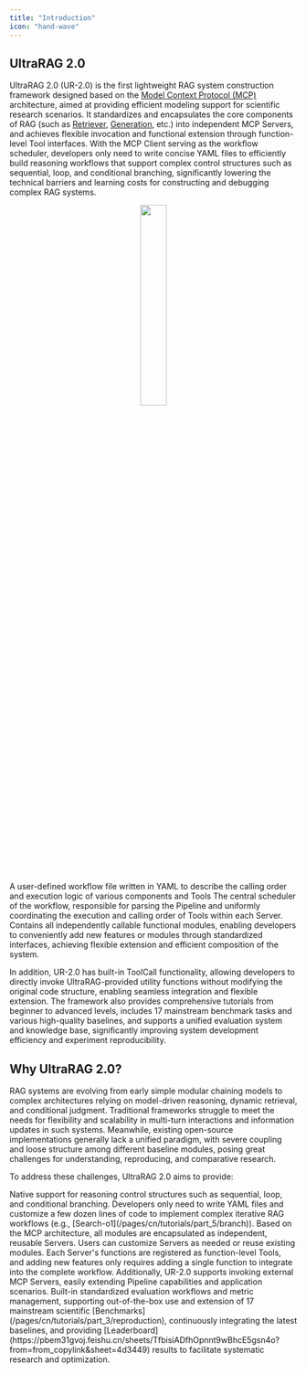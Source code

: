 ```yaml
---
title: "Introduction"
icon: "hand-wave"
---
```


## UltraRAG 2.0

UltraRAG 2.0 (UR-2.0) is the first lightweight RAG system construction framework designed based on the [Model Context Protocol (MCP)](https://modelcontextprotocol.io/overview) architecture, aimed at providing efficient modeling support for scientific research scenarios. It standardizes and encapsulates the core components of RAG (such as [Retriever](/pages/cn/tutorials/part_1/retriever), [Generation](/pages/cn/tutorials/part_1/generation), etc.) into independent MCP Servers, and achieves flexible invocation and functional extension through function-level Tool interfaces. With the MCP Client serving as the workflow scheduler, developers only need to write concise YAML files to efficiently build reasoning workflows that support complex control structures such as sequential, loop, and conditional branching, significantly lowering the technical barriers and learning costs for constructing and debugging complex RAG systems.

<p align="center">
  <img src="/images/getting_started/intro.png" width="30%" />
</p>
<Columns cols={3}>

  <Card title="📑Pipeline">
    A user-defined workflow file written in YAML to describe the calling order and execution logic of various components and Tools
  </Card>
  <Card title="🕹️Client">
    The central scheduler of the workflow, responsible for parsing the Pipeline and uniformly coordinating the execution and calling order of Tools within each Server.
  </Card>
  <Card title="🔧Server">
    Contains all independently callable functional modules, enabling developers to conveniently add new features or modules through standardized interfaces, achieving flexible extension and efficient composition of the system.
  </Card>
</Columns>

In addition, UR-2.0 has built-in ToolCall functionality, allowing developers to directly invoke UltraRAG-provided utility functions without modifying the original code structure, enabling seamless integration and flexible extension. The framework also provides comprehensive tutorials from beginner to advanced levels, includes 17 mainstream benchmark tasks and various high-quality baselines, and supports a unified evaluation system and knowledge base, significantly improving system development efficiency and experiment reproducibility.

## Why UltraRAG 2.0?

RAG systems are evolving from early simple modular chaining models to complex architectures relying on model-driven reasoning, dynamic retrieval, and conditional judgment. Traditional frameworks struggle to meet the needs for flexibility and scalability in multi-turn interactions and information updates in such systems. Meanwhile, existing open-source implementations generally lack a unified paradigm, with severe coupling and loose structure among different baseline modules, posing great challenges for understanding, reproducing, and comparative research.

To address these challenges, UltraRAG 2.0 aims to provide:

<Card title="🚀Low-code construction of complex Pipelines">
  Native support for reasoning control structures such as sequential, loop, and conditional branching. Developers only need to write YAML files and customize a few dozen lines of code to implement complex iterative RAG workflows (e.g., [Search-o1](/pages/cn/tutorials/part_5/branch)).
</Card>

<Card title="⚡ Fast reproduction and functional extension">
  Based on the MCP architecture, all modules are encapsulated as independent, reusable Servers. Users can customize Servers as needed or reuse existing modules. Each Server's functions are registered as function-level Tools, and adding new features only requires adding a single function to integrate into the complete workflow. Additionally, UR-2.0 supports invoking external MCP Servers, easily extending Pipeline capabilities and application scenarios.
</Card>

<Card title="📊 Unified evaluation and comparison">
  Built-in standardized evaluation workflows and metric management, supporting out-of-the-box use and extension of 17 mainstream scientific [Benchmarks](/pages/cn/tutorials/part_3/reproduction), continuously integrating the latest baselines, and providing [Leaderboard](https://pbem31gvoj.feishu.cn/sheets/TfbisiADfhOpnnt9wBhcE5gsn4o?from=from_copylink&sheet=4d3449) results to facilitate systematic research and optimization.
</Card>

